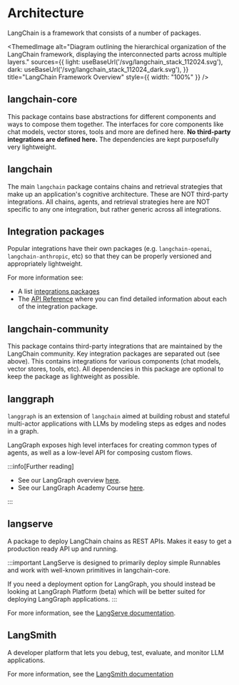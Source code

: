 
# Architecture

LangChain is a framework that consists of a number of packages.

<ThemedImage
    alt="Diagram outlining the hierarchical organization of the LangChain framework, displaying the interconnected parts across multiple layers."
    sources={{
        light: useBaseUrl('/svg/langchain_stack_112024.svg'),
        dark: useBaseUrl('/svg/langchain_stack_112024_dark.svg'),
    }}
    title="LangChain Framework Overview"
    style={{ width: "100%" }}
/>


## langchain-core

This package contains base abstractions for different components and ways to compose them together.
The interfaces for core components like chat models, vector stores, tools and more are defined here.
**No third-party integrations are defined here.** The dependencies are kept purposefully very lightweight.

## langchain

The main `langchain` package contains chains and retrieval strategies that make up an application's cognitive architecture.
These are NOT third-party integrations.
All chains, agents, and retrieval strategies here are NOT specific to any one integration, but rather generic across all integrations.

## Integration packages

Popular integrations have their own packages (e.g. `langchain-openai`, `langchain-anthropic`, etc) so that they can be properly versioned and appropriately lightweight.

For more information see:

* A list [integrations packages](/docs/integrations/providers/)
* The [API Reference](https://python.langchain.com/api_reference/) where you can find detailed information about each of the integration package.

## langchain-community

This package contains third-party integrations that are maintained by the LangChain community.
Key integration packages are separated out (see above).
This contains integrations for various components (chat models, vector stores, tools, etc).
All dependencies in this package are optional to keep the package as lightweight as possible.

## langgraph

`langgraph` is an extension of `langchain` aimed at building robust and stateful multi-actor applications with LLMs by modeling steps as edges and nodes in a graph.

LangGraph exposes high level interfaces for creating common types of agents, as well as a low-level API for composing custom flows.

:::info[Further reading]

* See our LangGraph overview [here](https://langchain-ai.github.io/langgraph/concepts/high_level/#core-principles).
* See our LangGraph Academy Course [here](https://academy.langchain.com/courses/intro-to-langgraph).

:::

## langserve

A package to deploy LangChain chains as REST APIs. Makes it easy to get a production ready API up and running.

:::important
LangServe is designed to primarily deploy simple Runnables and work with well-known primitives in langchain-core.

If you need a deployment option for LangGraph, you should instead be looking at LangGraph Platform (beta) which will be better suited for deploying LangGraph applications.
:::

For more information, see the [LangServe documentation](/docs/langserve).


## LangSmith

A developer platform that lets you debug, test, evaluate, and monitor LLM applications.

For more information, see the [LangSmith documentation](https://docs.smith.langchain.com)
